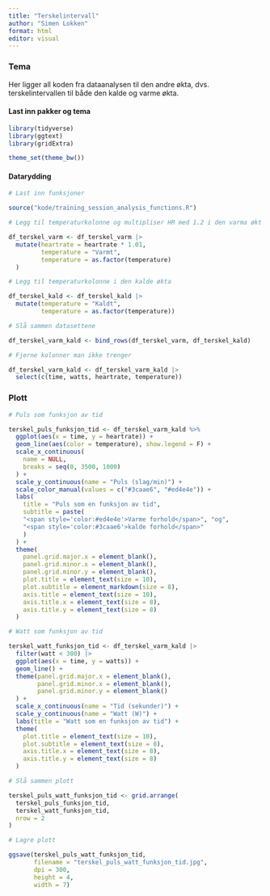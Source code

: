 ```yaml
---
title: "Terskelintervall"
author: "Simen Lokken"
format: html
editor: visual
---
```


### Tema

Her ligger all koden fra dataanalysen til den andre økta, dvs. terskelintervallen til både den kalde og varme økta.

#### Last inn pakker og tema

```r

library(tidyverse)
library(ggtext)
library(gridExtra)

theme_set(theme_bw())
```

#### Datarydding

```r

# Last inn funksjoner

source("kode/training_session_analysis_functions.R")

# Legg til temperaturkolonne og multipliser HR med 1.2 i den varma økt

df_terskel_varm <- df_terskel_varm |>
  mutate(heartrate = heartrate * 1.01,
         temperature = "Varmt",
         temperature = as.factor(temperature)
  )

# Legg til temperaturkolonne i den kalde økta

df_terskel_kald <- df_terskel_kald |> 
  mutate(temperature = "Kaldt",
         temperature = as.factor(temperature))

# Slå sammen datasettene

df_terskel_varm_kald <- bind_rows(df_terskel_varm, df_terskel_kald)

# Fjerne kolonner man ikke trenger

df_terskel_varm_kald <- df_terskel_varm_kald |> 
  select(c(time, watts, heartrate, temperature))
```

### Plott

```r

# Puls som funksjon av tid

terskel_puls_funksjon_tid <- df_terskel_varm_kald %>%
  ggplot(aes(x = time, y = heartrate)) +
  geom_line(aes(color = temperature), show.legend = F) +
  scale_x_continuous(
    name = NULL,
    breaks = seq(0, 3500, 1000)
  ) +
  scale_y_continuous(name = "Puls (slag/min)") +
  scale_color_manual(values = c("#3caae6", "#ed4e4e")) +
  labs(
    title = "Puls som en funksjon av tid",
    subtitle = paste(
    "<span style='color:#ed4e4e'>Varme forhold</span>", "og",
    "<span style='color:#3caae6'>kalde forhold</span>"
    )
  ) +
  theme(
    panel.grid.major.x = element_blank(),
    panel.grid.minor.x = element_blank(),
    panel.grid.minor.y = element_blank(),
    plot.title = element_text(size = 10),
    plot.subtitle = element_markdown(size = 8),
    axis.title = element_text(size = 10),
    axis.title.x = element_text(size = 8),
    axis.title.y = element_text(size = 8)
  )

# Watt som funksjon av tid

terskel_watt_funksjon_tid <- df_terskel_varm_kald |> 
  filter(watt < 300) |> 
  ggplot(aes(x = time, y = watts)) +
  geom_line() +
  theme(panel.grid.major.x = element_blank(),
        panel.grid.minor.x = element_blank(),
        panel.grid.minor.y = element_blank()
  ) +
  scale_x_continuous(name = "Tid (sekunder)") +
  scale_y_continuous(name = "Watt (W)") +
  labs(title = "Watt som en funksjon av tid") +
  theme(
    plot.title = element_text(size = 10),
    plot.subtitle = element_text(size = 8),
    axis.title.x = element_text(size = 8),
    axis.title.y = element_text(size = 8)
  )

# Slå sammen plott

terskel_puls_watt_funksjon_tid <- grid.arrange(
  terskel_puls_funksjon_tid,
  terskel_watt_funksjon_tid,
  nrow = 2
)
```

```r

# Lagre plott

ggsave(terskel_puls_watt_funksjon_tid,
       filename = "terskel_puls_watt_funksjon_tid.jpg",
       dpi = 300,
       height = 4,
       width = 7)
```
